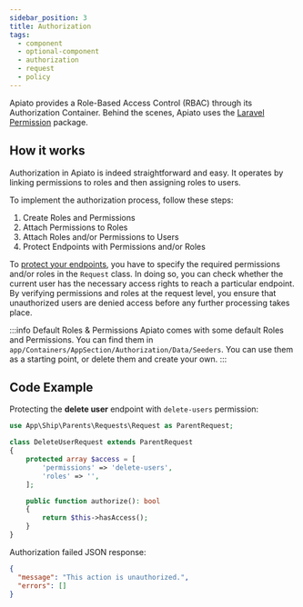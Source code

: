 ```yaml
---
sidebar_position: 3
title: Authorization
tags:
  - component
  - optional-component
  - authorization
  - request
  - policy
---
```


Apiato provides a Role-Based Access Control (RBAC) through its Authorization Container.
Behind the scenes,
Apiato uses the [Laravel Permission](https://github.com/spatie/laravel-permission) package.

## How it works

Authorization in Apiato is indeed straightforward and easy.
It operates by linking permissions to roles and then assigning roles to users.

To implement the authorization process, follow these steps:

1. Create Roles and Permissions
2. Attach Permissions to Roles
3. Attach Roles and/or Permissions to Users
4. Protect Endpoints with Permissions and/or Roles

To [protect your endpoints](../components/main-components/requests.md#request-properties),
you have to specify the required permissions and/or roles in the `Request` class.
In doing so, you can check whether the current user has the necessary access rights to reach a particular endpoint.
By verifying permissions and roles at the request level,
you ensure that unauthorized users are denied access before any further processing takes place.

:::info Default Roles & Permissions
Apiato comes with some default Roles and Permissions.
You can find them in `app/Containers/AppSection/Authorization/Data/Seeders`.
You can use them as a starting point, or delete them and create your own.
:::

## Code Example

Protecting the **delete user** endpoint with `delete-users` permission:
```php
use App\Ship\Parents\Requests\Request as ParentRequest;

class DeleteUserRequest extends ParentRequest
{
    protected array $access = [
        'permissions' => 'delete-users',
        'roles' => '',
    ];

    public function authorize(): bool
    {
        return $this->hasAccess();
    }
}
```

Authorization failed JSON response:

```json
{
  "message": "This action is unauthorized.",
  "errors": []
}
```
